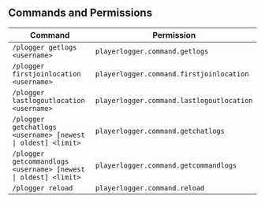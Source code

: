 ## Commands and Permissions

| Command                   	| Permission                   	|
|---------------------------	|------------------------------	|
|`/plogger getlogs <username>` 	| `playerlogger.command.getlogs` 	|
|`/plogger firstjoinlocation <username>` | `playerlogger.command.firstjoinlocation`|
|`/plogger lastlogoutlocation <username>` | `playerlogger.command.lastlogoutlocation`|
|`/plogger getchatlogs <username> [newest \| oldest] <limit>` | `playerlogger.command.getchatlogs`|
|`/plogger getcommandlogs <username> [newest \| oldest] <limit>` | `playerlogger.command.getcommandlogs`|
|`/plogger reload`|`playerlogger.command.reload`|